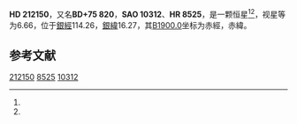 {{Starbox begin
| name = HD 212150
}}
{{Starbox observe
| epoch = [[J2000.0|J2000.0]]
| constell = {{星座名待查}}<ref name=SIMBAD>{{cite web
 | url=http://simbad.u-strasbg.fr/simbad/sim-id?Ident=HR+8525
 | title=Pulsating variable Star
 | publisher=Centre de Données astronomiques de Strasbourg
 | work=SIMBAD
 | accessdate=2012-07-13
 | archive-date=2016-03-17
 | archive-url=https://web.archive.org/web/20160317193818/http://simbad.u-strasbg.fr/simbad/sim-id?Ident=HR+8525
 | dead-url=no
 }}</ref><ref name=DATA>{{cite web
 | url=http://vizier.u-strasbg.fr/viz-bin/VizieR-5?-out.add=.&-source=5050&-corr=PK=HR&-out.max=9999&HR=8525
 | title=VizieR Detailed Page
 | accessdate=2012-07-13
 | archive-date=2016-03-05
 | archive-url=https://web.archive.org/web/20160305054734/http://vizier.u-strasbg.fr/viz-bin/VizieR-5?-out.add=.&-source=5050&-corr=PK=HR&-out.max=9999&HR=8525
 | dead-url=no
 }}</ref>
| 星官 = 
| ra = {{RA|22|18|20.4}}<ref name=SIMBAD /><ref name=DATA />
| dec = {{DEC|+76|29|17}}<ref name=SIMBAD /><ref name=DATA />
| appmag_v = 6.66<ref name=SIMBAD /><ref name=DATA />
}}
{{Starbox character
| class = A1Vn<ref name=SIMBAD /><ref name=DATA />
| b-v = 0<ref name=SIMBAD /><ref name=DATA />
| u-b = -0.11<ref name=SIMBAD /><ref name=DATA />
| r-i = <ref name=SIMBAD /><ref name=DATA />
| variable = 
}}
{{Starbox astrometry
| radial_v = -0.11
| prop_mo_ra = -18
| parallax = 
| p_error = 
}}
{{Starbox catalog
| names =BD+75 820，[[SAO星表|SAO]] 10312，[[HD星表|HD]] 212150，[[HR星表|HR]] 8525}}
{{Starbox reference |Simbad=HR+8525}}
{{Starbox end}}

'''HD 212150'''，又名'''BD+75 820'''，'''SAO 10312'''、'''HR 8525'''，是一颗恒星<ref name=SIMBAD /><ref name=DATA />，视星等为6.66，位于[[銀道座標系|銀經]]114.26，[[銀道座標系|銀緯]]16.27，其[[B1900.0|B1900.0]]坐标为赤經{{RA|22|17|8.1}}，赤緯{{DEC|+75|16.27|8}}。

== 参考文献 ==
{{reflist}}

{{star-stub}}

[[Category:HD和HDE天體|212150]]
[[Category:HR天體|8525]]
[[Category:SAO天體|10312]]